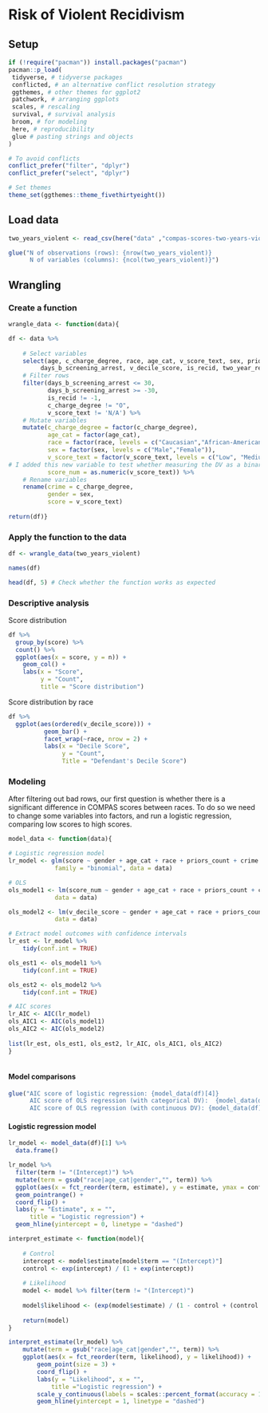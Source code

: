 # Risk of Violent Recidivism

## Setup 

```r
if (!require("pacman")) install.packages("pacman")
pacman::p_load(
 tidyverse, # tidyverse packages 
 conflicted, # an alternative conflict resolution strategy 
 ggthemes, # other themes for ggplot2 
 patchwork, # arranging ggplots
 scales, # rescaling 
 survival, # survival analysis
 broom, # for modeling
 here, # reproducibility 
 glue # pasting strings and objects 
)

# To avoid conflicts 
conflict_prefer("filter", "dplyr") 
conflict_prefer("select", "dplyr") 

# Set themes 
theme_set(ggthemes::theme_fivethirtyeight())
```

## Load data 

```r
two_years_violent <- read_csv(here("data" ,"compas-scores-two-years-violent.csv"))

glue("N of observations (rows): {nrow(two_years_violent)}
      N of variables (columns): {ncol(two_years_violent)}")

```

## Wrangling

### Create a function 

```r

wrangle_data <- function(data){

df <- data %>% 
    
    # Select variables 
    select(age, c_charge_degree, race, age_cat, v_score_text, sex, priors_count, 
         days_b_screening_arrest, v_decile_score, is_recid, two_year_recid) %>%            
    # Filter rows 
    filter(days_b_screening_arrest <= 30,
           days_b_screening_arrest >= -30, 
           is_recid != -1,
           c_charge_degree != "O",
           v_score_text != 'N/A') %>% 
    # Mutate variables 
    mutate(c_charge_degree = factor(c_charge_degree),
           age_cat = factor(age_cat),
           race = factor(race, levels = c("Caucasian","African-American","Hispanic","Other","Asian","Native American")),
           sex = factor(sex, levels = c("Male","Female")),
           v_score_text = factor(v_score_text, levels = c("Low", "Medium", "High")),
# I added this new variable to test whether measuring the DV as a binary or continuous var makes a difference 
           score_num = as.numeric(v_score_text)) %>%
    # Rename variables 
    rename(crime = c_charge_degree,
           gender = sex,
           score = v_score_text)
        
return(df)}

```

### Apply the function to the data 

```r

df <- wrangle_data(two_years_violent)

names(df)

head(df, 5) # Check whether the function works as expected 

```

### Descriptive analysis 

Score distribution 

```r
df %>%
  group_by(score) %>%
  count() %>%
  ggplot(aes(x = score, y = n)) +
    geom_col() +
    labs(x = "Score",
         y = "Count",
         title = "Score distribution")
```

Score distribution by race

```r

df %>%
  ggplot(aes(ordered(v_decile_score))) + 
          geom_bar() +
          facet_wrap(~race, nrow = 2) +
          labs(x = "Decile Score",
               y = "Count",
               Title = "Defendant's Decile Score")

```

### Modeling 

After filtering out bad rows, our first question is whether there is a significant difference in COMPAS scores between races. To do so we need to change some variables into factors, and run a logistic regression, comparing low scores to high scores.

```r

model_data <- function(data){

# Logistic regression model
lr_model <- glm(score ~ gender + age_cat + race + priors_count + crime + two_year_recid, 
             family = "binomial", data = data)

# OLS
ols_model1 <- lm(score_num ~ gender + age_cat + race + priors_count + crime + two_year_recid, 
             data = data)

ols_model2 <- lm(v_decile_score ~ gender + age_cat + race + priors_count + crime + two_year_recid, 
             data = data)

# Extract model outcomes with confidence intervals 
lr_est <- lr_model %>% 
    tidy(conf.int = TRUE) 

ols_est1 <- ols_model1 %>%
    tidy(conf.int = TRUE) 

ols_est2 <- ols_model2 %>%
    tidy(conf.int = TRUE) 

# AIC scores 
lr_AIC <- AIC(lr_model)
ols_AIC1 <- AIC(ols_model1)
ols_AIC2 <- AIC(ols_model2)
    
list(lr_est, ols_est1, ols_est2, lr_AIC, ols_AIC1, ols_AIC2)
}
    
```

#### Model comparisons 

```r

glue("AIC score of logistic regression: {model_data(df)[4]} 
      AIC score of OLS regression (with categorical DV):  {model_data(df)[5]}
      AIC score of OLS regression (with continuous DV): {model_data(df)[6]}")

```

#### Logistic regression model 

```r

lr_model <- model_data(df)[1] %>% 
  data.frame()

lr_model %>%
  filter(term != "(Intercept)") %>%
  mutate(term = gsub("race|age_cat|gender","", term)) %>%
  ggplot(aes(x = fct_reorder(term, estimate), y = estimate, ymax = conf.high, ymin = conf.low)) +
  geom_pointrange() +
  coord_flip() +
  labs(y = "Estimate", x = "",
      title = "Logistic regression") +
  geom_hline(yintercept = 0, linetype = "dashed")

```

```r

interpret_estimate <- function(model){
    
    # Control 
    intercept <- model$estimate[model$term == "(Intercept)"]
    control <- exp(intercept) / (1 + exp(intercept))
    
    # Likelihood 
    model <- model %>% filter(term != "(Intercept)")
    
    model$likelihood <- (exp(model$estimate) / (1 - control + (control * exp(model$estimate))))
    
    return(model)
}

interpret_estimate(lr_model) %>%
    mutate(term = gsub("race|age_cat|gender","", term)) %>% 
    ggplot(aes(x = fct_reorder(term, likelihood), y = likelihood)) +
        geom_point(size = 3) +
        coord_flip() +
        labs(y = "Likelihood", x = "",
            title ="Logistic regression") +
        scale_y_continuous(labels = scales::percent_format(accuracy = 1)) +
        geom_hline(yintercept = 1, linetype = "dashed")

```









